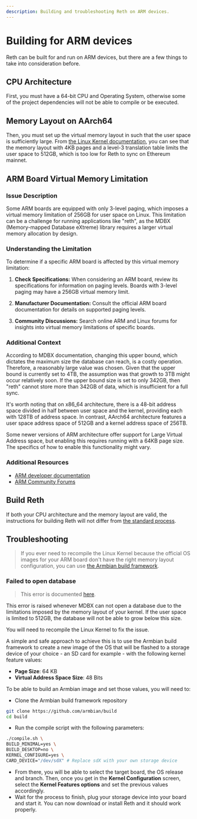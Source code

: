 ```yaml
---
description: Building and troubleshooting Reth on ARM devices.
---
```


# Building for ARM devices

Reth can be built for and run on ARM devices, but there are a few things to take into consideration before.

## CPU Architecture

First, you must have a 64-bit CPU and Operating System, otherwise some of the project dependencies will not be able to compile or be executed.

## Memory Layout on AArch64

Then, you must set up the virtual memory layout in such that the user space is sufficiently large.
From [the Linux Kernel documentation](https://www.kernel.org/doc/html/v5.3/arm64/memory.html#:~:text=AArch64%20Linux%20uses%20either%203,for%20both%20user%20and%20kernel.), you can see that the memory layout with 4KB pages and a level-3 translation table limits the user space to 512GB, which is too low for Reth to sync on Ethereum mainnet.

## ARM Board Virtual Memory Limitation

### Issue Description

Some ARM boards are equipped with only 3-level paging, which imposes a virtual memory limitation of 256GB for user space on Linux. This limitation can be a challenge for running applications like "reth", as the MDBX (Memory-mapped Database eXtreme) library requires a larger virtual memory allocation by design.

### Understanding the Limitation

To determine if a specific ARM board is affected by this virtual memory limitation:

1. **Check Specifications:** When considering an ARM board, review its specifications for information on paging levels. Boards with 3-level paging may have a 256GB virtual memory limit.

2. **Manufacturer Documentation:** Consult the official ARM board documentation for details on supported paging levels.

3. **Community Discussions:** Search online ARM and Linux forums for insights into virtual memory limitations of specific boards.

### Additional Context

According to MDBX documentation, changing this upper bound, which dictates the maximum size the database can reach, is a costly operation. Therefore, a reasonably large value was chosen. Given that the upper bound is currently set to 4TB, the assumption was that growth to 3TB might occur relatively soon. If the upper bound size is set to only 342GB, then "reth" cannot store more than 342GB of data, which is insufficient for a full sync.

It's worth noting that on x86_64 architecture, there is a 48-bit address space divided in half between user space and the kernel, providing each with 128TB of address space. In contrast, AArch64 architecture features a user space address space of 512GB and a kernel address space of 256TB.

Some newer versions of ARM architecture offer support for Large Virtual Address space, but enabling this requires running with a 64KB page size. The specifics of how to enable this functionality might vary.

### Additional Resources

-   [ARM developer documentation](https://developer.arm.com/documentation/ddi0406/cb/Appendixes/ARMv4-and-ARMv5-Differences/System-level-memory-model/Virtual-memory-support)
-   [ARM Community Forums](https://community.arm.com)

## Build Reth

If both your CPU architecture and the memory layout are valid, the instructions for building Reth will not differ from [the standard process](https://paradigmxyz.github.io/reth/installation/source.html).

## Troubleshooting

> If you ever need to recompile the Linux Kernel because the official OS images for your ARM board don't have the right memory layout configuration, you can use [the Armbian build framework](https://github.com/armbian/build).

### Failed to open database

> This error is documented [here](https://github.com/paradigmxyz/reth/issues/2211).

This error is raised whenever MDBX can not open a database due to the limitations imposed by the memory layout of your kernel. If the user space is limited to 512GB, the database will not be able to grow below this size.

You will need to recompile the Linux Kernel to fix the issue.

A simple and safe approach to achieve this is to use the Armbian build framework to create a new image of the OS that will be flashed to a storage device of your choice - an SD card for example - with the following kernel feature values:

-   **Page Size**: 64 KB
-   **Virtual Address Space Size**: 48 Bits

To be able to build an Armbian image and set those values, you will need to:

-   Clone the Armbian build framework repository

```bash
git clone https://github.com/armbian/build
cd build
```

-   Run the compile script with the following parameters:

```bash
./compile.sh \
BUILD_MINIMAL=yes \
BUILD_DESKTOP=no \
KERNEL_CONFIGURE=yes \
CARD_DEVICE="/dev/sdX" # Replace sdX with your own storage device
```

-   From there, you will be able to select the target board, the OS release and branch. Then, once you get in the **Kernel Configuration** screen, select the **Kernel Features options** and set the previous values accordingly.
-   Wait for the process to finish, plug your storage device into your board and start it. You can now download or install Reth and it should work properly.
